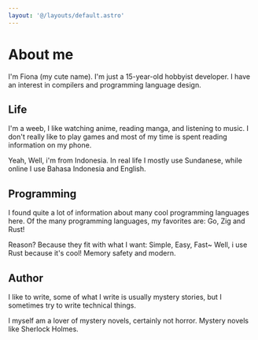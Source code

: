 ```yaml
---
layout: '@/layouts/default.astro'
---
```


<h1 class="text-3xl"> About me</h1>

I'm Fiona (my cute name). I'm just a 15-year-old hobbyist developer.
I have an interest in compilers and programming language design. 

<h2 class="text-xl">Life</h2>
I'm a weeb, I like watching anime, reading manga, and listening to music.
I don't really like to play games and most of my time is spent reading information on my phone.

Yeah, Well, i'm from Indonesia. In real life I mostly use Sundanese, while online I use Bahasa Indonesia and English.

<h2 class="text-xl">Programming</h2>

I found quite a lot of information about many cool programming languages here.
Of the many programming languages, my favorites are: Go, Zig and Rust!

Reason? Because they fit with what I want: Simple, Easy, Fast~ Well, i use Rust because it's cool! Memory safety and modern.

<h2 class="text-xl">Author</h2>
I like to write, some of what I write is usually mystery stories, but I sometimes try to write technical things.

I myself am a lover of mystery novels, certainly not horror. Mystery novels like Sherlock Holmes.
